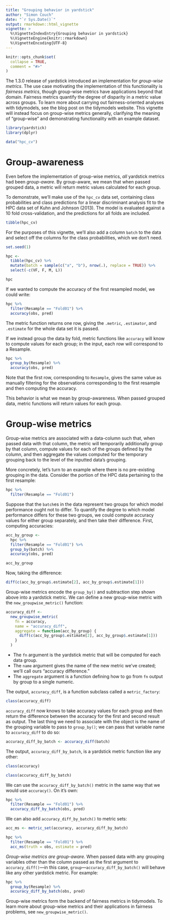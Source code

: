 ```yaml
---
title: "Grouping behavior in yardstick"
author: "Simon Couch"
date: "`r Sys.Date()`"
output: rmarkdown::html_vignette
vignette: >
  %\VignetteIndexEntry{Grouping behavior in yardstick}
  %\VignetteEngine{knitr::rmarkdown}
  %\VignetteEncoding{UTF-8}
---
```


```r
knitr::opts_chunk$set(
  collapse = TRUE,
  comment = "#>"
)
```

The 1.3.0 release of yardstick introduced an implementation for _group-wise metrics_. The use case motivating the implementation of this functionality is _fairness metrics_, though group-wise metrics have applications beyond that domain. Fairness metrics quantify the degree of disparity in a metric value across groups. To learn more about carrying out fairness-oriented analyses with tidymodels, see the blog post on the tidymodels website. This vignette will instead focus on group-wise metrics generally, clarifying the meaning of "group-wise" and demonstrating functionality with an example dataset.

<!-- TODO: link to forthcoming tidymodels blog post -->

```r
library(yardstick)
library(dplyr)

data("hpc_cv")
```

# Group-awareness

Even before the implementation of group-wise metrics, _all_ yardstick metrics had been _group-aware_. By group-aware, we mean that when passed grouped data, a metric will return metric values calculated for each group.

To demonstrate, we'll make use of the `hpc_cv` data set, containing class probabilities and class predictions for a linear discriminant analysis fit to the HPC data set of Kuhn and Johnson (2013). The model is evaluated against a 10 fold cross-validation, and the predictions for all folds are included. 

```r
tibble(hpc_cv)
```

For the purposes of this vignette, we'll also add a column `batch` to the data and select off the columns for the class probabilities, which we don't need.

```r
set.seed(1)

hpc <-
  tibble(hpc_cv) %>%
  mutate(batch = sample(c("a", "b"), nrow(.), replace = TRUE)) %>%
  select(-c(VF, F, M, L))

hpc
```

If we wanted to compute the accuracy of the first resampled model, we could write:

```r
hpc %>% 
  filter(Resample == "Fold01") %>%
  accuracy(obs, pred)
```

The metric function returns one row, giving the `.metric`, `.estimator`, and `.estimate` for the whole data set it is passed.

If we instead group the data by fold, metric functions like `accuracy` will know to compute values for each group; in the input, each row will correspond to a Resample.

```r
hpc %>% 
  group_by(Resample) %>%
  accuracy(obs, pred)
```

Note that the first row, corresponding to `Resample`, gives the same value as manually filtering for the observations corresponding to the first resample and then computing the accuracy.

This behavior is what we mean by group-awareness. When passed grouped data, metric functions will return values for each group.

# Group-wise metrics

Group-wise metrics are associated with a data-column such that, when passed data with that column, the metric will temporarily additionally group by that column, compute values for each of the groups defined by the column, and then aggregate the values computed for the temporary grouping back to the level of the inputted data's grouping.

More concretely, let's turn to an example where there is no pre-existing grouping in the data. Consider the portion of the HPC data pertaining to the first resample:

```r
hpc %>% 
  filter(Resample == "Fold01")
```

Suppose that the `batch`es in the data represent two groups for which model performance ought not to differ. To quantify the degree to which model performance differs for these two groups, we could compute accuracy values for either group separately, and then take their difference. First, computing accuracies:

```r
acc_by_group <- 
  hpc %>% 
  filter(Resample == "Fold01") %>%
  group_by(batch) %>%
  accuracy(obs, pred)

acc_by_group
```

Now, taking the difference:

```r
diff(c(acc_by_group$.estimate[2], acc_by_group$.estimate[1]))
```

Group-wise metrics encode the `group_by()` and subtraction step shown above into a yardstick metric. We can define a new group-wise metric with the `new_groupwise_metric()` function:

```r
accuracy_diff <-
  new_groupwise_metric(
    fn = accuracy,
    name = "accuracy_diff",
    aggregate = function(acc_by_group) {
      diff(c(acc_by_group$.estimate[2], acc_by_group$.estimate[1]))
    }
  )
```

* The `fn` argument is the yardstick metric that will be computed for each data group.
* The `name` argument gives the name of the new metric we've created; we'll call ours "accuracy difference."
* The `aggregate` argument is a function defining how to go from `fn` output by group to a single numeric.

The output, `accuracy_diff`, is a function subclass called a `metric_factory`:

```r
class(accuracy_diff)
```

`accuracy_diff` now knows to take accuracy values for each group and then return the difference between the accuracy for the first and second result as output. The last thing we need to associate with the object is the name of the grouping variable to pass to `group_by()`; we can pass that variable name to `accuracy_diff` to do so:

```r
accuracy_diff_by_batch <- accuracy_diff(batch)
```

The output, `accuracy_diff_by_batch`, is a yardstick metric function like any other:

```r
class(accuracy)

class(accuracy_diff_by_batch)
```

<!-- TODO: once a print method is added, we can print this out and the meaning of "this is just a yardstick metric" will be clearer -->

We can use the `accuracy_diff_by_batch()` metric in the same way that we would use `accuracy()`. On it's own:

```r
hpc %>% 
  filter(Resample == "Fold01") %>%
  accuracy_diff_by_batch(obs, pred)
```

We can also add `accuracy_diff_by_batch()` to metric sets:

```r
acc_ms <- metric_set(accuracy, accuracy_diff_by_batch)

hpc %>% 
  filter(Resample == "Fold01") %>%
  acc_ms(truth = obs, estimate = pred)
```

_Group-wise metrics are group-aware._ When passed data with any grouping variables other than the column passed as the first argument to `accuracy_diff()`---in this case, `group`---`accuracy_diff_by_batch()` will behave like any other yardstick metric. For example:

```r
hpc %>% 
  group_by(Resample) %>%
  accuracy_diff_by_batch(obs, pred)
```

Group-wise metrics form the backend of fairness metrics in tidymodels. To learn more about group-wise metrics and their applications in fairness problems, see `new_groupwise_metric()`.

<!-- TODO: link to tidyverse blog post and tidymodels articles. -->

